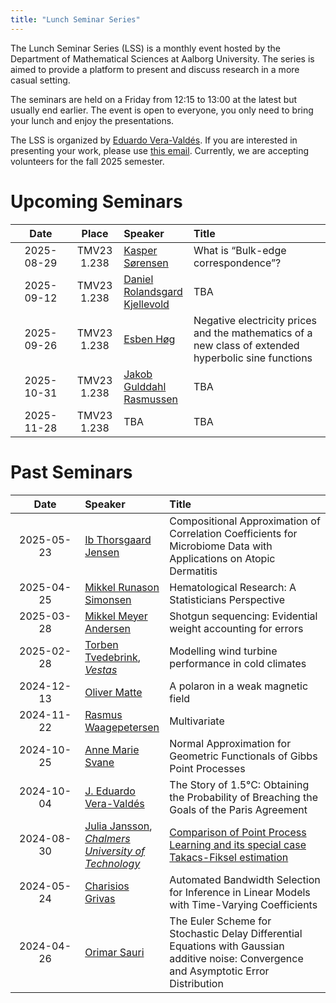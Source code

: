 ---
title: "Lunch Seminar Series"
---

The Lunch Seminar Series (LSS) is a monthly event hosted by the Department of Mathematical Sciences at Aalborg University. The series is aimed to provide a platform to present and discuss research in a more casual setting. 

The seminars are held on a Friday from 12:15 to 13:00 at the latest but usually end earlier. The event is open to everyone, you only need to bring your lunch and enjoy the presentations.

The LSS is organized by [Eduardo Vera-Valdés](https://everval.github.io/). If you are interested in presenting your work, please use [this email](mailto:eduardo@math.aau.dk). Currently, we are accepting volunteers for the fall 2025 semester.

# Upcoming Seminars


|      Date      | Place       | Speaker          | Title                            |
| :------------: | :---------: | :--------------- | :------------------------------- | 
| 2025-08-29    | TMV23 1.238  | [Kasper Sørensen](https://vbn.aau.dk/en/persons/kasper/publications/)  | What is “Bulk-edge correspondence”? |
| 2025-09-12    | TMV23 1.238  | [Daniel Rolandsgard Kjellevold](https://www.ntnu.edu/employees/daniel.kjellevold)  | TBA |
| 2025-09-26    | TMV23 1.238  | [Esben Høg](https://vbn.aau.dk/da/persons/esben) | Negative electricity prices and the mathematics of a new class of extended hyperbolic sine functions |
| 2025-10-31    | TMV23 1.238  | [Jakob Gulddahl Rasmussen](https://vbn.aau.dk/en/persons/102969)  | TBA |
| 2025-11-28    | TMV23 1.238  | TBA  | TBA |

# Past Seminars


|      Date      | Speaker          | Title                            |
| :------------: | :--------------- | :------------------------------- |
| 2025-05-23    | [Ib Thorsgaard Jensen](https://vbn.aau.dk/en/persons/itj)  | Compositional Approximation of Correlation Coefficients for Microbiome Data with Applications on Atopic Dermatitis |
| 2025-04-25    | [Mikkel Runason Simonsen](https://vbn.aau.dk/en/persons/mikkelrs) | Hematological Research: A Statisticians Perspective |
| 2025-03-28    | [Mikkel Meyer Andersen](https://mikl.dk/)  | Shotgun sequencing: Evidential weight accounting for errors |
| 2025-02-28    | [Torben Tvedebrink](https://www.linkedin.com/in/torbentvedebrink/), [*Vestas*](https://www.vestas.com/en)  | Modelling wind turbine performance in cold climates |
| 2024-12-13    | [Oliver Matte](https://vbn.aau.dk/en/persons/oliver)  | A polaron in a weak magnetic field |
| 2024-11-22    | [Rasmus Waagepetersen](https://people.math.aau.dk/~rw/)  | Multivariate |
| 2024-10-25    | [Anne Marie Svane](https://vbn.aau.dk/da/persons/142961)  | Normal Approximation for Geometric Functionals of Gibbs Point Processes |
| 2024-10-04    | [J. Eduardo Vera-Valdés](https://everval.github.io)  | The Story of 1.5°C: Obtaining the Probability of Breaching the Goals of the Paris Agreement |
| 2024-08-30    | [Julia Jansson](https://juliamariajansson.wordpress.com/), [*Chalmers University of Technology*](https://www.chalmers.se/en/)  | [Comparison of Point Process Learning and its special case Takacs-Fiksel estimation](https://arxiv.org/abs/2405.19523) |
| 2024-05-24 | [Charisios Grivas](https://vbn.aau.dk/da/persons/cgrivas) | Automated Bandwidth Selection for Inference in Linear Models with Time-Varying Coefficients    |  
| 2024-04-26 | [Orimar Sauri](https://sites.google.com/view/osauri/) | The Euler Scheme for Stochastic Delay Differential Equations with Gaussian additive noise: Convergence and Asymptotic Error Distribution |

